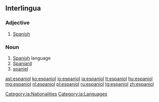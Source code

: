 ==Interlingua==

===Adjective===
{{head|ia|adjective}}

# [[Spanish]]

===Noun===
{{head|ia|noun}}

# [[Spanish]] language
# [[Spaniard]]
# [[spaniel]]

[[Category:ia:Nationalities]]
[[Category:ia:Languages]]

[[ast:espaniol]]
[[ko:espaniol]]
[[io:espaniol]]
[[ia:espaniol]]
[[lt:espaniol]]
[[hu:espaniol]]
[[mg:espaniol]]
[[nl:espaniol]]
[[pl:espaniol]]
[[ru:espaniol]]
[[tg:espaniol]]
[[zh:espaniol]]